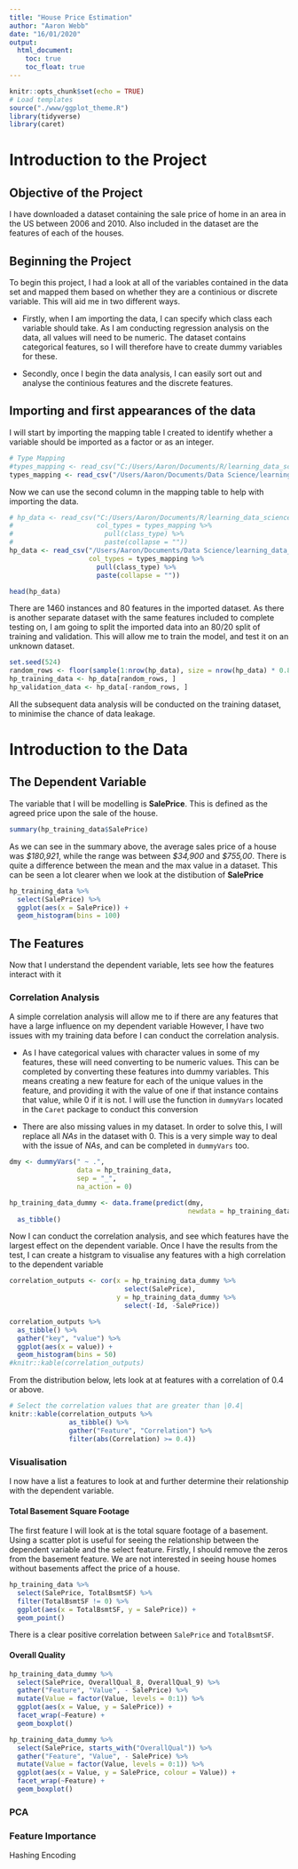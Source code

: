 ```yaml
---
title: "House Price Estimation"
author: "Aaron Webb"
date: "16/01/2020"
output: 
  html_document:
    toc: true
    toc_float: true
---
```


```r
knitr::opts_chunk$set(echo = TRUE)
# Load templates
source("./www/ggplot_theme.R")
library(tidyverse)
library(caret)
```

# Introduction to the Project
## Objective of the Project

I have downloaded a dataset containing the sale price of home in an area in the US between 2006 and 2010.
Also included in the dataset are the features of each of the houses.

## Beginning the Project
To begin this project, I had a look at all of the variables contained in the data set
and mapped them based on whether they are a continious or discrete variable. 
This will aid me in two different ways.

* Firstly, when I am importing the data, I can specify which class each variable should take.
  As I am conducting regression analysis on the data, all values will need to be numeric. The dataset 
  contains categorical features, so I will therefore have to create dummy variables for these.

* Secondly, once I begin the data analysis, I can easily sort out and analyse the continious features 
  and the discrete features.

## Importing and first appearances of the data
I will start by importing the mapping table I created to identify whether a variable should be imported
as a factor or as an integer.

```r
# Type Mapping
#types_mapping <- read_csv("C:/Users/Aaron/Documents/R/learning_data_science/Kaggle/House Price Estimates/Inputs/identify_column_class_complete.csv")
types_mapping <- read_csv("/Users/Aaron/Documents/Data Science/learning_data_science/Kaggle/House Price Estimates/Inputs/identify_column_class_complete.csv")
```

Now we can use the second column in the mapping table to help with importing the data.

```r
# hp_data <- read_csv("C:/Users/Aaron/Documents/R/learning_data_science/Kaggle/House Price Estimates/Data/train.csv", 
#                     col_types = types_mapping %>%
#                       pull(class_type) %>%
#                       paste(collapse = ""))
hp_data <- read_csv("/Users/Aaron/Documents/Data Science/learning_data_science/Kaggle/House Price Estimates/Data/train.csv", 
                    col_types = types_mapping %>%
                      pull(class_type) %>%
                      paste(collapse = ""))

head(hp_data)
```

There are 1460 instances and 80 features in the imported dataset.
As there is another separate dataset with the same features included to complete testing on, 
I am going to split the imported data into an 80/20 split of training and validation. 
This will allow me to train the model, and test it on an unknown dataset. 

```r
set.seed(524)
random_rows <- floor(sample(1:nrow(hp_data), size = nrow(hp_data) * 0.8))
hp_training_data <- hp_data[random_rows, ]
hp_validation_data <- hp_data[-random_rows, ]
```

All the subsequent data analysis will be conducted on the training dataset, to minimise the chance of data leakage.

# Introduction to the Data
## The Dependent Variable

The variable that I will be modelling is **SalePrice**.
This is defined as the agreed price upon the sale of the house.

```r
summary(hp_training_data$SalePrice)
```

As we can see in the summary above, the average sales price of a house was *$180,921*, 
while the range was between *$34,900* and *$755,00*. 
There is quite a difference between the mean and the max value in a dataset.
This can be seen a lot clearer when we look at the distibution of **SalePrice** 

```r
hp_training_data %>%
  select(SalePrice) %>%
  ggplot(aes(x = SalePrice)) +
  geom_histogram(bins = 100) 
```

## The Features
Now that I understand the dependent variable, lets see how the features interact with it

### Correlation Analysis
A simple correlation analysis will allow me to if there are any features that have 
a large influence on my dependent variable
However, I have two issues with my training data before I can conduct the correlation analysis.

* As I have categorical values with character values in some of my features, these will need converting 
  to be numeric values. This can be completed by converting these features into dummy
  variables. This means creating a new feature for each of the unique values in the feature,
  and providing it with the value of one if that instance contains that value, while 0 if it 
  is not. I will use the function in `dummyVars` located in the `Caret` package to conduct this conversion

* There are also missing values in my dataset. In order to solve this, I will replace
  all *NAs* in the dataset with 0.
  This is a very simple way to deal with the issue of *NAs*, and can be completed in `dummyVars` too.

  
```r
dmy <- dummyVars(" ~ .",
                 data = hp_training_data,
                 sep = "_",
                 na_action = 0)

hp_training_data_dummy <- data.frame(predict(dmy,
                                             newdata = hp_training_data)) %>%
  as_tibble()
```

Now I can conduct the correlation analysis, and see which features have the largest effect on the dependent variable.
Once I have the results from the test, I can create a histgram to visualise any features with a high correlation to the dependent variable

```r
correlation_outputs <- cor(x = hp_training_data_dummy %>%
                             select(SalePrice),
                           y = hp_training_data_dummy %>%
                             select(-Id, -SalePrice))

correlation_outputs %>%
  as_tibble() %>%
  gather("key", "value") %>%
  ggplot(aes(x = value)) +
  geom_histogram(bins = 50)
#knitr::kable(correlation_outputs)
```

From the distribution below, lets look at at features with a correlation of 0.4 or above.

```r
# Select the correlation values that are greater than |0.4|
knitr::kable(correlation_outputs %>%
               as_tibble() %>%
               gather("Feature", "Correlation") %>%
               filter(abs(Correlation) >= 0.4))
```


### Visualisation
I now have a list a features to look at and further determine their relationship with the dependent variable.

#### Total Basement Square Footage
The first feature I will look at is the total square footage of a basement.
Using a scatter plot is useful for seeing the relationship between the dependent variable and the select feature.
Firstly, I should remove the zeros from the basement feature. 
We are not interested in seeing house homes without basements affect the price of a house.

```r
hp_training_data %>%
  select(SalePrice, TotalBsmtSF) %>%
  filter(TotalBsmtSF != 0) %>%
  ggplot(aes(x = TotalBsmtSF, y = SalePrice)) +
  geom_point()
```

There is a clear positive correlation between `SalePrice` and `TotalBsmtSF`.

#### Overall Quality
```r
hp_training_data_dummy %>%
  select(SalePrice, OverallQual_8, OverallQual_9) %>%
  gather("Feature", "Value", - SalePrice) %>%
  mutate(Value = factor(Value, levels = 0:1)) %>%
  ggplot(aes(x = Value, y = SalePrice)) +
  facet_wrap(~Feature) +
  geom_boxplot()
```


```r
hp_training_data_dummy %>%
  select(SalePrice, starts_with("OverallQual")) %>%
  gather("Feature", "Value", - SalePrice) %>%
  mutate(Value = factor(Value, levels = 0:1)) %>%
  ggplot(aes(x = Value, y = SalePrice, colour = Value)) +
  facet_wrap(~Feature) +
  geom_boxplot()
```

### PCA 

### Feature Importance 
Hashing Encoding